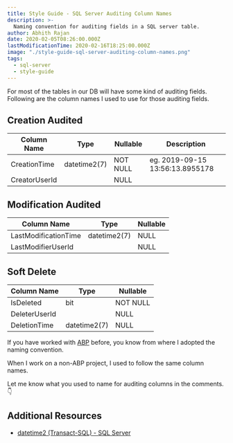 ```yaml
---
title: Style Guide - SQL Server Auditing Column Names
description: >-
  Naming convention for auditing fields in a SQL server table.
author: Abhith Rajan
date: 2020-02-05T08:26:00.000Z
lastModificationTime: 2020-02-16T18:25:00.000Z
image: "./style-guide-sql-server-auditing-column-names.png"
tags:
  - sql-server
  - style-guide
---
```


For most of the tables in our DB will have some kind of auditing fields.
Following are the column names I used to use for those auditing fields.

## Creation Audited

| Column Name   | Type         | Nullable | Description                     |
| ------------- | ------------ | -------- | ------------------------------- |
| CreationTime  | datetime2(7) | NOT NULL | eg. 2019-09-15 13:56:13.8955178 |
| CreatorUserId |              | NULL     |                                 |

## Modification Audited

| Column Name          | Type         | Nullable |
| -------------------- | ------------ | -------- |
| LastModificationTime | datetime2(7) | NULL     |
| LastModifierUserId   |              | NULL     |

## Soft Delete

| Column Name   | Type         | Nullable |
| ------------- | ------------ | -------- |
| IsDeleted     | bit          | NOT NULL |
| DeleterUserId |              | NULL     |
| DeletionTime  | datetime2(7) | NULL     |

If you have worked with [ABP](https://aspnetboilerplate.com/Pages/Documents/Entities#auditing) before, you know from where I adopted the naming convention.

When I work on a non-ABP project, I used to follow the same column names.

Let me know what you used to name for auditing columns in the comments. :point_down:

## Additional Resources

- [datetime2 (Transact-SQL) - SQL Server](https://docs.microsoft.com/en-us/sql/t-sql/data-types/datetime2-transact-sql?view=sql-server-ver15)
